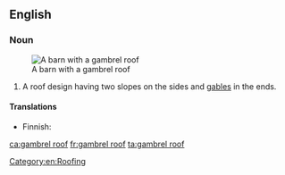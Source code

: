 ==English==
{{wikipedia}}

===Noun===
{{en-noun}}
[[Image:LightningVolt Barn.jpg|thumb|A barn with a gambrel roof]]
# A roof design having two slopes on the sides and [[gable]]s in the ends.

====Translations====
{{trans-top|roof design}}
* Finnish: {{t|fi|mansardikatto}}
{{trans-mid}}
{{trans-bottom}}

[[Category:en:Roofing]]

[[ca:gambrel roof]]
[[fr:gambrel roof]]
[[ta:gambrel roof]]